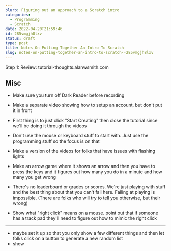 ```yaml
---
blurb: Figuring out an approach to a Scratch intro
categories:
  - Programming
  - Scratch
date: 2022-04-20T21:59:46
id: 285vmgjh8lxv
status: draft
type: post
title: Notes On Putting Together An Intro To Scratch
slug: notes-on-putting-together-an-intro-to-scratch--285vmgjh8lxv
---
```



Step 1: Review: tutorial-thoughts.alanwsmith.com


## Misc

- Make sure you turn off Dark Reader before recording
- Make a separate video showing how to setup an account, but don't put it in front 
- First thing is to just click "Start Creating" then close the tutorial since we'll be doing it through the videos
- Don't use the mouse or keyboard stuff to start with. Just use the programming stuff so the focus is on that
- Make a version of the videos for folks that have issues with flashing lights
- Make an arrow game where it shows an arrow and then you have to press the keys and it figures out how many you do in a minute and how many you get wrong




- There's no leaderboard or grades or scores. We're just playing with stuff and the best thing about that you can't fail here. Failing at playing is impossible. (There are folks who will try to tell you otherwise, but their wrong)

- Show what "right click" means on a mouse. point out that if someone has a track pad they'll need to figure out how to mimic the right click



---



- maybe set it up so that you only show a few different things and then let folks click on a button to generate a new random list
- show 


